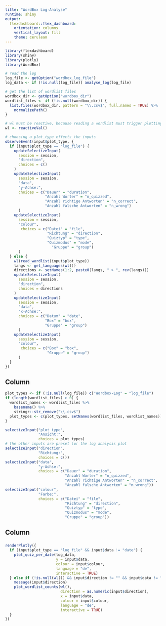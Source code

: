 ```yaml
---
title: "WordBox Log-Analyse"
runtime: shiny
output: 
  flexdashboard::flex_dashboard:
    orientation: columns
    vertical_layout: fill
    theme: cerulean
---
```


```r
library(flexdashboard)
library(shiny)
library(plotly)
library(WordBox)

# read the log
log_file <- getOption("wordbox_log_file")
log_data <- if (!is.null(log_file)) analyse_log(log_file)

# get the list of wordlist files
wordbox_dir <- getOption("wordbox_dir")
wordlist_files <- if (!is.null(wordbox_dir)) {
  list.files(wordbox_dir, pattern = "\\.csv$", full.names = TRUE) %>%
    normalizePath()
}

# wl must be reactive, because reading a wordlist must trigger plotting
wl <- reactiveVal()
```

```r
# choosing a plot_type effects the inputs
observeEvent(input$plot_type, {
  if (input$plot_type == "log_file") {
    updateSelectizeInput(
      session = session,
      "direction",
      choices = c()
    )
    updateSelectizeInput(
      session = session,
      "data",
      "y-Achse:",
      choices = c("Dauer" = "duration",
                  "Anzahl Wörter" = "n_quizzed",
                  "Anzahl richtige Antworten" = "n_correct",
                  "Anzahl falsche Antworten" = "n_wrong")
      )
    updateSelectizeInput(
      session = session,
      "colour",
       choices = c("Datei" = "file",
                   "Richtung" = "direction",
                   "Quiztyp" = "type",
                   "Quizmodus" = "mode",
                     "Gruppe" = "group")
      )
  } else {
    wl(read_wordlist(input$plot_type))
    langs <- get_languages(wl())
    directions <- setNames(1:2, paste0(langs, " > ", rev(langs)))
    updateSelectizeInput(
      session = session,
      "direction",
      choices = directions
    )
    updateSelectizeInput(
      session = session,
      "data",
      "x-Achse:",
      choices = c("Datum" = "date",
                  "Box" = "box",
                  "Gruppe" = "group")
      )
    updateSelectizeInput(
      session = session,
      "colour",
       choices = c("Box" = "box",
                   "Gruppe" = "group")
      )
  }
})
```



Column {.sidebar}
-----------------------------------------------------------------------

```r
plot_types <- if (!is.null(log_file)) c("Wordbox-Log" = "log_file")
if (length(wordlist_files) > 0) {
  wordlist_names <- wordlist_files %>%
    basename() %>%
    stringr::str_remove("\\.csv$")
  plot_types <- c(plot_types, setNames(wordlist_files, wordlist_names))
}

selectizeInput("plot_type",
               "Ansicht:",
               choices = plot_types)
# the other inputs are preset for the log analysis plot
selectizeInput("direction", 
               "Richtung:",
               choices = c())
selectizeInput("data",
               "y-Achse:",
               choices = c("Dauer" = "duration",
                           "Anzahl Wörter" = "n_quizzed",
                           "Anzahl richtige Antworten" = "n_correct",
                           "Anzahl falsche Antworten" = "n_wrong"))
selectizeInput("colour",
               "Farbe:",
               choices = c("Datei" = "file",
                           "Richtung" = "direction",
                           "Quiztyp" = "type",
                           "Quizmodus" = "mode",
                           "Gruppe" = "group"))
```


Column
-----------------------------------------------------------------------

###

```r
renderPlotly({
  if (input$plot_type == "log_file" && input$data != "date") {
    plot_quiz_per_date(log_data,
                       y = input$data,
                       colour = input$colour,
                       language = "de",
                       interactive = TRUE)
  } else if (!is.null(wl()) && input$direction != "" && input$data != "duration") {
    message(input$direction)
    plot_wordlist_counts(wl(),
                         direction = as.numeric(input$direction),
                         x = input$data,
                         colour = input$colour,
                         language = "de",
                         interactive = TRUE)
  }
})
```
